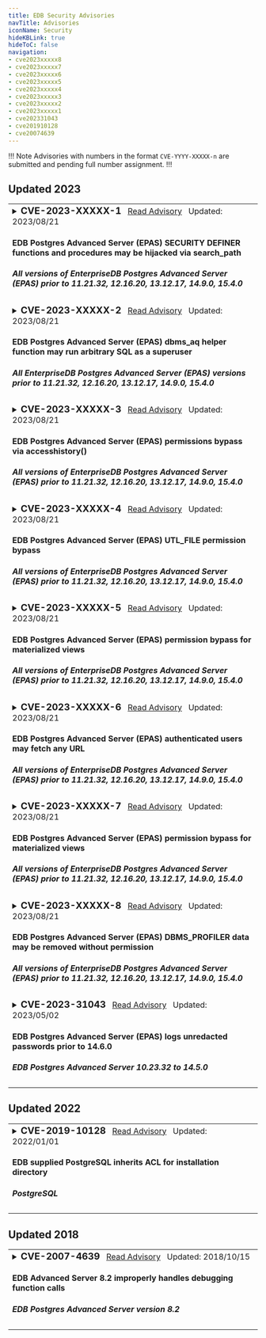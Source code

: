 ```yaml
---
title: EDB Security Advisories
navTitle: Advisories
iconName: Security
hideKBLink: true
hideToC: false
navigation:
- cve2023xxxxx8
- cve2023xxxxx7
- cve2023xxxxx6
- cve2023xxxxx5
- cve2023xxxxx4
- cve2023xxxxx3
- cve2023xxxxx2
- cve2023xxxxx1
- cve202331043
- cve201910128
- cve20074639
---
```


!!! Note
Advisories with numbers in the format `CVE-YYYY-XXXXX-n` are submitted and pending full number assignment.
!!!

## Updated 2023

<table class="table-bordered"><tr><td>
<details><summary><h3 style="display:inline">CVE-2023-XXXXX-1</h3>
<span>
&nbsp;&nbsp;<a href="cve2023xxxxx1">Read Advisory</a>
&nbsp;&nbsp;Updated: </span><span>2023/08/21</span>
<h4>EDB Postgres Advanced Server (EPAS) SECURITY DEFINER functions and procedures may be hijacked via search_path</h4>
<h5>All versions of EnterpriseDB Postgres Advanced Server (EPAS) prior to 11.21.32, 12.16.20, 13.12.17, 14.9.0, 15.4.0</h5>
</summary>
<hr/>
<em>Summary:</em>&nbsp;
All versions of EnterpriseDB Postgres Advanced Server (EPAS) prior to 11.21.32, 12.16.20, 13.12.17, 14.9.0 and 15.4.0 contain packages, standalone packages and functions that run SECURITY DEFINER but are inadequately secured against search_path attacks. 
<br/>
<a href="cve2023xxxxx1">Read More...</a>
</details>
</td></tr>


<tr><td>
<details><summary><h3 style="display:inline">CVE-2023-XXXXX-2</h3>
<span>
&nbsp;&nbsp;<a href="cve2023xxxxx2">Read Advisory</a>
&nbsp;&nbsp;Updated: </span><span>2023/08/21</span>
<h4>EDB Postgres Advanced Server (EPAS) dbms_aq helper function may run arbitrary SQL as a superuser
</h4>
<h5>All EnterpriseDB Postgres Advanced Server (EPAS) versions prior to 11.21.32, 12.16.20, 13.12.17, 14.9.0, 15.4.0 </h5>
</summary>
<hr/>
<em>Summary:</em>&nbsp;
All versions of EnterpriseDB Postgres Advanced Server (EPAS) prior to 11.21.32, 12.16.20, 13.12.17, 14.9.0 and 15.4.0 contain the function _dbms_aq_move_to_exception_queue which may be used to elevate a user’s privileges to superuser. This function accepts the OID of a table, then accesses that table as the superuser using SELECT and DML commands. 
<br/>
<a href="cve2023xxxxx2">Read More...</a>
</details>
</td></tr>



<tr><td>
<details><summary><h3 style="display:inline">CVE-2023-XXXXX-3</h3>
<span>
&nbsp;&nbsp;<a href="cve2023xxxxx3">Read Advisory</a>
&nbsp;&nbsp;Updated: </span><span>2023/08/21</span>
<h4>EDB Postgres Advanced Server (EPAS) permissions bypass via accesshistory() 
</h4>
<h5>All versions of EnterpriseDB Postgres Advanced Server (EPAS) prior to 11.21.32, 12.16.20, 13.12.17, 14.9.0, 15.4.0</h5>
</summary>
<hr/>
<em>Summary:</em>&nbsp;
All versions of EnterpriseDB Postgres Advanced Server (EPAS) prior to 11.21.32, 12.16.20, 13.12.17, 14.9.0 and 15.4.0 allow an authenticated user to to obtain information about whether certain files exist on disk, what errors if any occur when attempting to read them, and some limited information about their contents regardless of permissions. This can occur when a superuser has configured one or more directories for filesystem access via CREATE DIRECTORY and adopted certain non-default settings for log_line_prefix and log_connections.  <br/>
<a href="cve2023xxxxx3">Read More...</a>
</details>
</td></tr>




<tr><td>
<details><summary><h3 style="display:inline">CVE-2023-XXXXX-4</h3>
<span>
&nbsp;&nbsp;<a href="cve2023xxxxx4">Read Advisory</a>
&nbsp;&nbsp;Updated: </span><span>2023/08/21</span>
<h4>EDB Postgres Advanced Server (EPAS) UTL_FILE permission bypass
</h4>
<h5>All versions of EnterpriseDB Postgres Advanced Server (EPAS) prior to 11.21.32, 12.16.20, 13.12.17, 14.9.0, 15.4.0</h5></summary>
<hr/>
<em>Summary:</em>&nbsp;
All versions of EnterpriseDB Postgres Advanced Server (EPAS) prior to 11.21.32, 12.16.20, 13.12.17, 14.9.0 and 15.4.0 may allow an authenticated user to bypass authorization requirements and access underlying implementation functions. When a superuser has configured file locations using CREATE DIRECTORY, these functions allow users to take a wide range of actions, including read, write, copy, rename, and delete. 
<br/>
<a href="cve2023xxxxx4">Read More...</a>
</details></td></tr>

<tr><td>
<details><summary><h3 style="display:inline">CVE-2023-XXXXX-5</h3>
<span>
&nbsp;&nbsp;<a href="cve2023xxxxx5">Read Advisory</a>
&nbsp;&nbsp;Updated: </span><span>2023/08/21</span>
<h4>EDB Postgres Advanced Server (EPAS) permission bypass for materialized views
</h4>
<h5>All versions of EnterpriseDB Postgres Advanced Server (EPAS) prior to 11.21.32, 12.16.20, 13.12.17, 14.9.0, 15.4.0</h5>
</summary>
<hr/>
<em>Summary:</em>&nbsp;
All versions of EnterpriseDB Postgres Advanced Server (EPAS) up to 11.21.32, 12.16.20, 13.12.17, 14.9.0 and 15.4.0 using DBMS_MVIEW allows an authenticated user to refresh any materialized view, regardless of that user’s permissions.  
<br/>
<a href="cve2023xxxxx5">Read More...</a>
</details></td></tr>

<tr><td>
<details><summary><h3 style="display:inline">CVE-2023-XXXXX-6</h3>
<span>
&nbsp;&nbsp;<a href="cve2023xxxxx6">Read Advisory</a>
&nbsp;&nbsp;Updated: </span><span>2023/08/21</span>
<h4>EDB Postgres Advanced Server (EPAS) authenticated users may fetch any URL
</h4>
<h5>All versions of EnterpriseDB Postgres Advanced Server (EPAS) prior to 11.21.32, 12.16.20, 13.12.17, 14.9.0, 15.4.0</h5>
</summary>
<hr/>
<em>Summary:</em>&nbsp;
All versions of EnterpriseDB Postgres Advanced Server (EPAS) up to 11.21,32, 12.16.20, 13.12.17, 14.9.0 and 15.4.0 contain the functions `get_url_as_text` and `get_url_as_bytea`. These functions are publicly executable, thus permitting an authenticated user to read any file from the local filesystem or remote system regardless of that user's permissions.
<br/>
<a href="cve2023xxxxx6">Read More...</a>
</details></td></tr>

<tr><td>
<details><summary><h3 style="display:inline">CVE-2023-XXXXX-7</h3>
<span>
&nbsp;&nbsp;<a href="cve2023xxxxx7">Read Advisory</a>
&nbsp;&nbsp;Updated: </span><span>2023/08/21</span>
<h4>EDB Postgres Advanced Server (EPAS) permission bypass for materialized views
</h4>
<h5>All versions of EnterpriseDB Postgres Advanced Server (EPAS) prior to 11.21.32, 12.16.20, 13.12.17, 14.9.0, 15.4.0</h5>
</summary>
<hr/>
<em>Summary:</em>&nbsp;
All versions of EnterpriseDB Postgres Advanced Server (EPAS) prior to 11.21.32, 12.16.20, 13.12.17, 14.9.0 and 15.4.0, using UTL_ENCODE allows an authenticated user to read any large object, regardless of that users permissions.
<br/>
<a href="cve2023xxxxx7">Read More...</a>
</details></td></tr>

<tr><td>
<details><summary><h3 style="display:inline">CVE-2023-XXXXX-8</h3>
<span>
&nbsp;&nbsp;<a href="cve2023xxxxx8">Read Advisory</a>
&nbsp;&nbsp;Updated: </span><span>2023/08/21</span>
<h4>EDB Postgres Advanced Server (EPAS) DBMS_PROFILER data may be removed without permission
</h4>
<h5>All versions of EnterpriseDB Postgres Advanced Server (EPAS) prior to 11.21.32, 12.16.20, 13.12.17, 14.9.0, 15.4.0</h5>
</summary>
<hr/>
<em>Summary:</em>&nbsp;
All versions of EnterpriseDB Postgres Advanced Server (EPAS) prior to 11.21.32, 12.16.20, 13.12.17, 14.9.0 and 15.4.0 permit an authenticated user to use DBMS_PROFILER to remove all accumulated profiling data on a system-wide basis, regardless of that user’s permissions.
<br/>
<a href="cve2023xxxxx8">Read More...</a>
</details></td></tr>

<tr><td>
<details><summary><h3 style="display:inline">CVE-2023-31043</h3>
<span>
&nbsp;&nbsp;<a href="cve202331043">Read Advisory</a>
&nbsp;&nbsp;Updated: </span><span>2023/05/02</span>
<h4>EDB Postgres Advanced Server (EPAS) logs unredacted passwords prior to 14.6.0
</h4>
<h5>EDB Postgres Advanced Server 10.23.32 to 14.5.0</h5>
</summary>
<hr/>
<em>Summary:</em>&nbsp;
EDB Postgres Advanced Server (EPAS) versions before 14.6.0 log unredacted passwords in situations where optional parameters are used with CREATE/ALTER USER/GROUP/ROLE, and redacting was configured with edb_filter_log.redact_password_commands. The fixed versions are 10.23.33, 11.18.29, 12.13.17, 13.9.13, and 14.6.0.
<br/>
<a href="cve202331043">Read More...</a>
</details></td></tr>
</table>

## Updated 2022

<table>
<tr><td>
<details><summary><h3 style="display:inline">CVE-2019-10128</h3>
<span>
&nbsp;&nbsp;<a href="cve201910128">Read Advisory</a>
&nbsp;&nbsp;Updated: </span><span>2022/01/01</span>
<h4>EDB supplied PostgreSQL inherits ACL for installation directory
</h4>
<h5>PostgreSQL</h5>
</summary>
<hr/>
<em>Summary:</em>&nbsp;
A vulnerability was found in PostgreSQL versions 11.x prior to 11.3. The Windows installer for EDB-supplied PostgreSQL does not lock down the ACL of the binary installation directory or the ACL of the data directory; it keeps the inherited ACL. In the default configuration, this allows a local attacker to read arbitrary data directory files, essentially bypassing database-imposed read access limitations. In plausible non-default configurations, an attacker having both an unprivileged Windows account and an unprivileged PostgreSQL account can cause the PostgreSQL service account to execute arbitrary code.
<br/>
<a href="cve201910128">Read More...</a>
</details></td></tr>
</table>

## Updated 2018

<table>
<tr><td>
<details><summary><h3 style="display:inline">CVE-2007-4639</h3>
<span>
&nbsp;&nbsp;<a href="cve20074639">Read Advisory</a>
&nbsp;&nbsp;Updated: </span><span>2018/10/15</span>
<h4>EDB Advanced Server 8.2 improperly handles debugging function calls
</h4>
<h5>EDB Postgres Advanced Server version 8.2</h5>
</summary>
<hr/>
<em>Summary:</em>&nbsp;
EDB Postgres Advanced Server 8.2 does not properly handle certain debugging function calls that occur before a call to <code>pldbg_create_listener</code>, which allows remote authenticated users to cause a denial of service (daemon crash) and possibly execute arbitrary code via a SELECT statement that invokes a <code>pldbg_</code> function, as demonstrated by (1) <code>pldbg_get_stack</code> and (2) <code>pldbg_abort_target</code>, which triggers use of an uninitialized pointer.<br/>
<a href="cve20074639">Read More...</a>
</details></td></tr></table>

